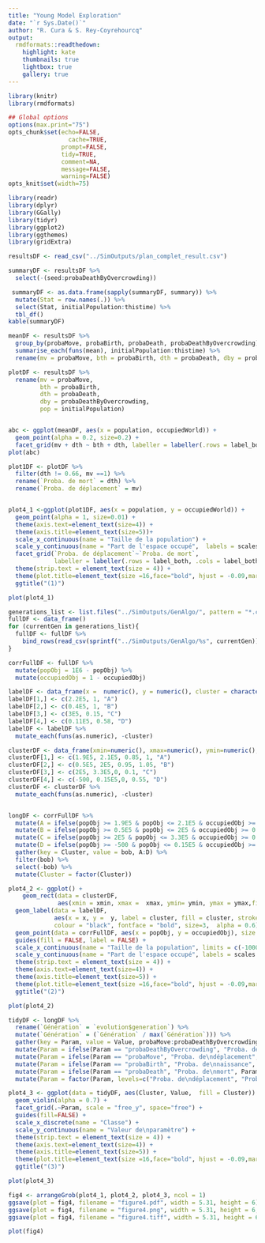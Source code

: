 ```yaml
---
title: "Young Model Exploration"
date: "`r Sys.Date()`"
author: "R. Cura & S. Rey-Coyrehourcq"
output:
  rmdformats::readthedown:
    highlight: kate
    thumbnails: true
    lightbox: true
    gallery: true
---
```



```r
library(knitr)
library(rmdformats)

## Global options
options(max.print="75")
opts_chunk$set(echo=FALSE,
	             cache=TRUE,
               prompt=FALSE,
               tidy=TRUE,
               comment=NA,
               message=FALSE,
               warning=FALSE)
opts_knit$set(width=75)
```

```r
library(readr)
library(dplyr)
library(GGally)
library(tidyr)
library(ggplot2)
library(ggthemes)
library(gridExtra)
```

```r
resultsDF <- read_csv("../SimOutputs/plan_complet_result.csv")
```

```r
summaryDF <- resultsDF %>%
  select(-(seed:probaDeathByOvercrowding))

 summaryDF <- as.data.frame(sapply(summaryDF, summary)) %>%
  mutate(Stat = row.names(.)) %>%
  select(Stat, initialPopulation:thistime) %>%
  tbl_df()
kable(summaryDF)
```

```r
meanDF <- resultsDF %>%
  group_by(probaMove, probaBirth, probaDeath, probaDeathByOvercrowding) %>%
  summarise_each(funs(mean), initialPopulation:thistime) %>%
  rename(mv = probaMove, bth = probaBirth, dth = probaDeath, dby = probaDeathByOvercrowding)

plotDF <- resultsDF %>%
  rename(mv = probaMove,
         bth = probaBirth,
         dth = probaDeath,
         dby = probaDeathByOvercrowding,
         pop = initialPopulation)


abc <- ggplot(meanDF, aes(x = population, occupiedWorld)) +
  geom_point(alpha = 0.2, size=0.2) +
  facet_grid(mv + dth ~ bth + dth, labeller = labeller(.rows = label_both, .cols = label_both))
plot(abc)
```

```r


plot1DF <- plotDF %>%
  filter(dth != 0.66, mv ==1) %>%
  rename(`Proba. de mort` = dth) %>%
  rename(`Proba. de déplacement` = mv)


plot4_1 <-ggplot(plot1DF, aes(x = population, y = occupiedWorld)) +
  geom_point(alpha = 1, size=0.01) +
  theme(axis.text=element_text(size=4)) +
  theme(axis.title=element_text(size=5))+
  scale_x_continuous(name = "Taille de la population") +
  scale_y_continuous(name = "Part de l'espace occupé",  labels = scales::percent) +
  facet_grid(`Proba. de déplacement`~`Proba. de mort`,
             labeller = labeller(.rows = label_both, .cols = label_both)) +
  theme(strip.text = element_text(size = 4)) +
  theme(plot.title=element_text(size =16,face="bold", hjust = -0.09,margin=margin(b=-15))) +
  ggtitle("(1)")

plot(plot4_1)
```

```r
generations_list <- list.files("../SimOutputs/GenAlgo/", pattern = "*.csv")
fullDF <- data_frame()
for (currentGen in generations_list){
  fullDF <- fullDF %>%
    bind_rows(read_csv(sprintf("../SimOutputs/GenAlgo/%s", currentGen)))
}

corrFullDF <- fullDF %>%
  mutate(popObj = 1E6 - popObj) %>%
  mutate(occupiedObj = 1 - occupiedObj)

labelDF <- data_frame(x =  numeric(), y = numeric(), cluster = character())
labelDF[1,] <- c(2.2E5, 1, "A")
labelDF[2,] <- c(0.4E5, 1, "B")
labelDF[3,] <- c(3E5, 0.15, "C")
labelDF[4,] <- c(0.11E5, 0.58, "D")
labelDF <- labelDF %>%
  mutate_each(funs(as.numeric), -cluster)

clusterDF <- data_frame(xmin=numeric(), xmax=numeric(), ymin=numeric(), ymax=numeric(), cluster=character())
clusterDF[1,] <- c(1.9E5, 2.1E5, 0.85, 1, "A")
clusterDF[2,] <- c(0.5E5, 2E5, 0.95, 1.05, "B")
clusterDF[3,] <- c(2E5, 3.3E5,0, 0.1, "C")
clusterDF[4,] <- c(-500, 0.15E5,0, 0.55, "D")
clusterDF <- clusterDF %>%
  mutate_each(funs(as.numeric), -cluster)


longDF <- corrFullDF %>%
  mutate(A = ifelse(popObj >= 1.9E5 & popObj <= 2.1E5 & occupiedObj >= 0.85 & occupiedObj <= 1, TRUE, FALSE)) %>%
  mutate(B = ifelse(popObj >= 0.5E5 & popObj <= 2E5 & occupiedObj >= 0.95 & occupiedObj <= 1.05, TRUE, FALSE)) %>%
  mutate(C = ifelse(popObj >= 2E5 & popObj <= 3.3E5 & occupiedObj >= 0 & occupiedObj <= 0.1, TRUE, FALSE)) %>%
  mutate(D = ifelse(popObj >= -500 & popObj <= 0.15E5 & occupiedObj >= 0 & occupiedObj <= 0.55, TRUE, FALSE)) %>%
  gather(key = Cluster, value = bob, A:D) %>%
  filter(bob) %>%
  select(-bob) %>%
  mutate(Cluster = factor(Cluster))

```

```r

plot4_2 <- ggplot() +
    geom_rect(data = clusterDF,
              aes(xmin = xmin, xmax =  xmax, ymin= ymin, ymax = ymax,fill = cluster), alpha = 0.4) +
  geom_label(data = labelDF,
             aes(x = x, y =  y, label = cluster, fill = cluster, stroke = cluster),
             colour = "black", fontface = "bold", size=3,  alpha = 0.6) +
  geom_point(data = corrFullDF, aes(x = popObj, y = occupiedObj), size = 0.1, alpha = 1) +
  guides(fill = FALSE, label = FALSE) +
  scale_x_continuous(name = "Taille de la population", limits = c(-1000, 350E3)) +
  scale_y_continuous(name = "Part de l'espace occupé", labels = scales::percent) +
  theme(strip.text = element_text(size = 4)) +
  theme(axis.text=element_text(size=4)) +
  theme(axis.title=element_text(size=5)) +
  theme(plot.title=element_text(size =16,face="bold", hjust = -0.09,margin=margin(b=-15))) +
  ggtitle("(2)")

plot(plot4_2)

```

```r
tidyDF <- longDF %>%
  rename(`Génération` = `evolution$generation`) %>%
  mutate(`Génération` = (`Génération` / max(`Génération`))) %>%
  gather(key = Param, value = Value, probaMove:probaDeathByOvercrowding, `Génération`) %>%
  mutate(Param = ifelse(Param == "probaDeathByOvercrowding", "Proba. de mort\npar suffocation", Param)) %>%
  mutate(Param = ifelse(Param == "probaMove", "Proba. de\ndéplacement", Param)) %>%
  mutate(Param = ifelse(Param == "probaBirth", "Proba. de\nnaissance", Param)) %>%
  mutate(Param = ifelse(Param == "probaDeath", "Proba. de\nmort", Param)) %>%
  mutate(Param = factor(Param, levels=c("Proba. de\ndéplacement", "Proba. de\nmort", "Proba. de mort\npar suffocation", "Proba. de\nnaissance", "Génération")))

plot4_3 <- ggplot(data = tidyDF, aes(Cluster, Value,  fill = Cluster)) +
  geom_violin(alpha = 0.7) +
  facet_grid(.~Param, scale = "free_y", space="free") +
  guides(fill=FALSE) +
  scale_x_discrete(name = "Classe") +
  scale_y_continuous(name = "Valeur de\nparamètre") +
  theme(strip.text = element_text(size = 4)) +
  theme(axis.text=element_text(size=4)) +
  theme(axis.title=element_text(size=5)) +
  theme(plot.title=element_text(size =16,face="bold", hjust = -0.09,margin=margin(b=-15))) +
  ggtitle("(3)")

plot(plot4_3)
```

```r
fig4 <- arrangeGrob(plot4_1, plot4_2, plot4_3, ncol = 1)
ggsave(plot = fig4, filename = "figure4.pdf", width = 5.31, height = 6)
ggsave(plot = fig4, filename = "figure4.png", width = 5.31, height = 6,  dpi = 300)
ggsave(plot = fig4, filename = "figure4.tiff", width = 5.31, height = 6,  dpi = 300)

plot(fig4)
```
